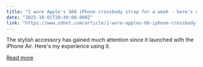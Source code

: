 ```yaml
---
title: "I wore Apple's $60 iPhone crossbody strap for a week - here's my buying advice now"
date: "2025-10-01T20:40:00.000Z"
link: "https://www.zdnet.com/article/i-wore-apples-60-iphone-crossbody-strap-for-a-week-heres-my-buying-advice-now/"
---
```


The stylish accessory has gained much attention since it launched with the iPhone Air. Here's my experience using it.

[Read more](https://www.zdnet.com/article/i-wore-apples-60-iphone-crossbody-strap-for-a-week-heres-my-buying-advice-now/)
